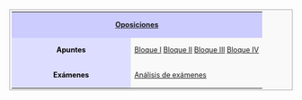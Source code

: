 <center>
<table width=100% align=center style="border: 1px solid #aaa; background-color: #f9f9f9; color: black; margin: 10px 0px 10px 0px; padding: 0.2em; font-size: 90%;">
<tr><th colspan=2 align=center style="font-weight: normal;background-color: #ccccff;">'''[[Oposiciones]]'''</th></tr>
<tr>
<td width=200px align=center style="background-color: #ddddff;">'''Apuntes'''</td>
<td>[[programa2017-bloque1|Bloque I]]{{o}} [[programa2017-bloque2|Bloque II]]{{o}} [[programa2017-bloque3|Bloque III]]{{o}} [[programa2017-bloque4|Bloque IV]]</td>
</tr>
<tr>
<td width=200px align=center style="background-color: #ddddff;">'''Exámenes'''</td>
<td>[[examenes|Análisis de exámenes]]</td>
</tr>
</table>
</center>
